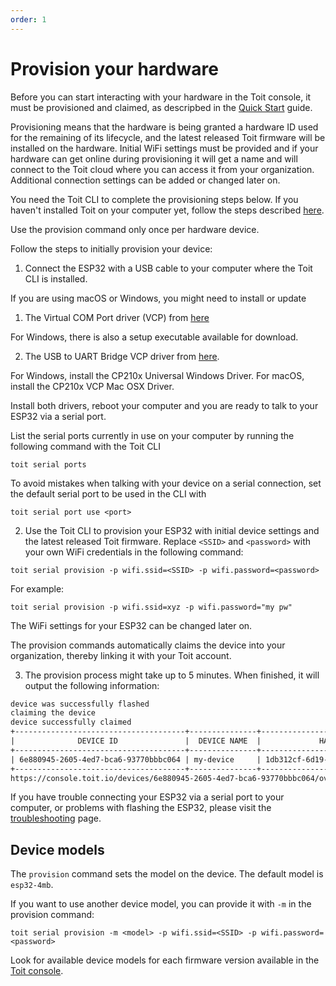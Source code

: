 ```yaml
---
order: 1
---
```


# Provision your hardware

Before you can start interacting with your hardware in the Toit console, it must be provisioned and claimed, 
as descripbed in the [Quick Start](../quick_start_guide) guide.

Provisioning means that the hardware is being granted a hardware ID used for the remaining of its lifecycle, 
and the latest released Toit firmware will be installed on the hardware. Initial WiFi settings must be provided and 
if your hardware can get online during provisioning it will get a name and will connect to the Toit cloud where you 
can access it from your organization. 
Additional connection settings can be added or changed later on.

You need the Toit CLI to complete the provisioning steps below. 
If you haven't installed Toit on your computer yet, follow the steps described [here](../../installation).

<Note type="warning">

Use the provision command only once per hardware device.

</Note>

Follow the steps to initially provision your device:

1. Connect the ESP32 with a USB cable to your computer where the Toit CLI is installed.

<Note type="warning" title="Install drivers!">

If you are using macOS or Windows, you might need to install or update 

1. The Virtual COM Port driver (VCP) from
[here](https://ftdichip.com/drivers/vcp-drivers/) 

For Windows, there is also a setup executable available for download.

2. The USB to UART Bridge VCP driver from
[here](https://www.silabs.com/developers/usb-to-uart-bridge-vcp-drivers). 

For Windows, install the CP210x Universal Windows Driver.
For macOS, install the CP210x VCP Mac OSX Driver.

Install both drivers, reboot your computer and you are ready to talk to your ESP32 via a serial port.

</Note>

List the serial ports currently in use on your computer by running the following command with the Toit CLI

```shell
toit serial ports
```

To avoid mistakes when talking with your device on a serial connection, set the default serial port to be used in the CLI with

```shell
toit serial port use <port>
```

2. Use the Toit CLI to provision your ESP32 with initial device settings and the latest released Toit firmware.
Replace `<SSID>` and `<password>` with your own WiFi credentials in the following command:

```shell
toit serial provision -p wifi.ssid=<SSID> -p wifi.password=<password>
```
For example:
```shell
toit serial provision -p wifi.ssid=xyz -p wifi.password="my pw"
```

  The WiFi settings for your ESP32 can be changed later on.

  The provision commands automatically claims the device into your organization,
  thereby linking it with your Toit account.

3. The provision process might take up to 5 minutes. When finished, it will output the following information:

```txt
device was successfully flashed
claiming the device
device successfully claimed
+--------------------------------------+---------------+--------------------------------------+
|              DEVICE ID               |  DEVICE NAME  |             HARDWARE ID              |
+--------------------------------------+---------------+--------------------------------------+
| 6e880945-2605-4ed7-bca6-93770bbbc064 | my-device     | 1db312cf-6d19-4c16-84d7-6b7f32b36da1 |
+--------------------------------------+---------------+--------------------------------------+
https://console.toit.io/devices/6e880945-2605-4ed7-bca6-93770bbbc064/overview
```

<Note title="Troubleshooting">

If you have trouble connecting your ESP32 via a serial port to your computer, or problems with flashing the ESP32, please visit the [troubleshooting](../serialport) page.

</Note>

## Device models

The `provision` command sets the model on the device. The default model is `esp32-4mb`.

If you want to use another device model, you can provide it with `-m` in the provision command:

```shell
toit serial provision -m <model> -p wifi.ssid=<SSID> -p wifi.password=<password>
```

Look for available device models for each firmware version available in the
[Toit console](https://console.toit.io/organization/firmware).
